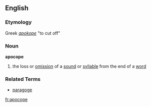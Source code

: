 ==English==
=== Etymology ===
Greek ''[[apokope]]'' "to cut off"

=== Noun ===
'''apocope'''
# the loss or [[omission]] of a [[sound]] or [[syllable]] from the end of a [[word]]

=== Related Terms ===
*[[paragoge]]

[[fr:apocope]]